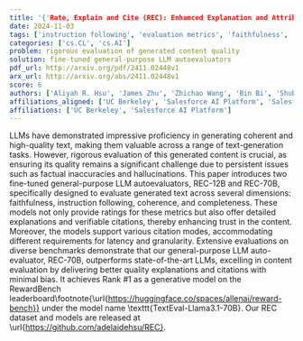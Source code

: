 ```yaml
---
title: '{'Rate, Explain and Cite (REC): Enhanced Explanation and Attribution in Automatic Evaluation by Large Language Models'}'
date: 2024-11-03
tags: ['instruction following', 'evaluation metrics', 'faithfulness', 'text generation', 'factual inaccuracies', 'hallucinations', 'citations', 'Large Language Models', 'coherence', 'trust in content', 'benchmark evaluations', 'completeness', 'auto-evaluators']
categories: ['cs.CL', 'cs.AI']
problem: rigorous evaluation of generated content quality
solution: fine-tuned general-purpose LLM autoevaluators
pdf_url: http://arxiv.org/pdf/2411.02448v1
arx_url: http://arxiv.org/abs/2411.02448v1
score: 6
authors: ['Aliyah R. Hsu', 'James Zhu', 'Zhichao Wang', 'Bin Bi', 'Shubham Mehrotra', 'Shiva K. Pentyala', 'Katherine Tan', 'Xiang-Bo Mao', 'Roshanak Omrani', 'Sougata Chaudhuri', 'Regunathan Radhakrishnan', 'Sitaram Asur', 'Claire Na Cheng', 'Bin Yu']
affiliations_aligned: ['UC Berkeley', 'Salesforce AI Platform', 'Salesforce AI Platform', 'Salesforce AI Platform', 'Salesforce AI Platform', 'Salesforce AI Platform', 'Salesforce AI Platform', 'Salesforce AI Platform', 'Salesforce AI Platform', 'Salesforce AI Platform', 'Salesforce AI Platform', 'Salesforce AI Platform', 'Salesforce AI Platform', 'UC Berkeley']
affiliations: ['UC Berkeley', 'Salesforce AI Platform']
---
```



LLMs have demonstrated impressive proficiency in generating coherent and high-quality text, making them valuable across a range of text-generation tasks. However, rigorous evaluation of this generated content is crucial, as ensuring its quality remains a significant challenge due to persistent issues such as factual inaccuracies and hallucinations. This paper introduces two fine-tuned general-purpose LLM autoevaluators, REC-12B and REC-70B, specifically designed to evaluate generated text across several dimensions: faithfulness, instruction following, coherence, and completeness. These models not only provide ratings for these metrics but also offer detailed explanations and verifiable citations, thereby enhancing trust in the content. Moreover, the models support various citation modes, accommodating different requirements for latency and granularity. Extensive evaluations on diverse benchmarks demonstrate that our general-purpose LLM auto-evaluator, REC-70B, outperforms state-of-the-art LLMs, excelling in content evaluation by delivering better quality explanations and citations with minimal bias. It achieves Rank \#1 as a generative model on the RewardBench leaderboard\footnote{\url{https://huggingface.co/spaces/allenai/reward-bench}} under the model name \texttt{TextEval-Llama3.1-70B}. Our REC dataset and models are released at \url{https://github.com/adelaidehsu/REC}.